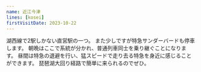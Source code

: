```yaml
---
name: 近江今津
lines: [kosei]
firstVisitDate: 2023-10-22
---
```



湖西線で2駅しかない直営駅の一つ。
また少しですが特急サンダーバードも停車します。
朝晩はここで系統が分かれ、普通列車同士を乗り継ぐことになります。
昼間は特急の退避を行い、猛スピードで走り去る特急を身近に感じることができます。
琵琶湖大回り経路で簡単に来られるのでぜひ。
